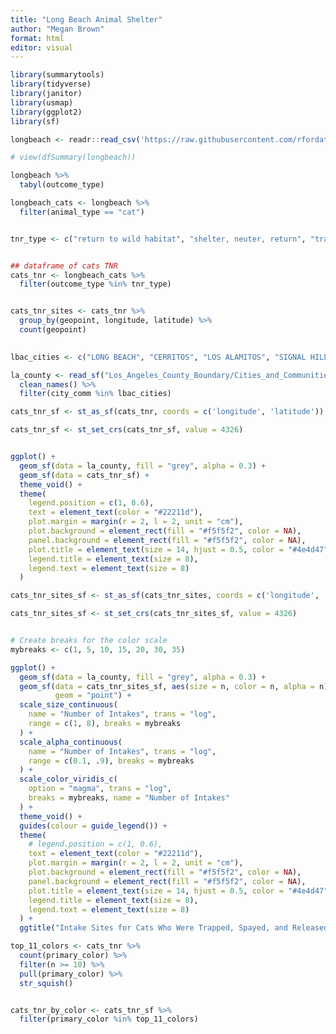 ```yaml
---
title: "Long Beach Animal Shelter"
author: "Megan Brown"
format: html
editor: visual
---
```


```r
library(summarytools)
library(tidyverse)
library(janitor)
library(usmap)
library(ggplot2)
library(sf)

```

```r
longbeach <- readr::read_csv('https://raw.githubusercontent.com/rfordatascience/tidytuesday/main/data/2025/2025-03-04/longbeach.csv')

```

```r
# view(dfSummary(longbeach))
```

```r
longbeach %>% 
  tabyl(outcome_type)
```

```r
longbeach_cats <- longbeach %>%
  filter(animal_type == "cat")


tnr_type <- c("return to wild habitat", "shelter, neuter, return", "trap, neuter, release")


## dataframe of cats TNR
cats_tnr <- longbeach_cats %>% 
  filter(outcome_type %in% tnr_type)


cats_tnr_sites <- cats_tnr %>% 
  group_by(geopoint, longitude, latitude) %>% 
  count(geopoint)
  
```

```r
lbac_cities <- c("LONG BEACH", "CERRITOS", "LOS ALAMITOS", "SIGNAL HILL")

la_county <- read_sf("Los_Angeles_County_Boundary/Cities_and_Communities.shp") %>% 
  clean_names() %>% 
  filter(city_comm %in% lbac_cities)
```

```r
cats_tnr_sf <- st_as_sf(cats_tnr, coords = c('longitude', 'latitude'))

cats_tnr_sf <- st_set_crs(cats_tnr_sf, value = 4326)


ggplot() +
  geom_sf(data = la_county, fill = "grey", alpha = 0.3) +
  geom_sf(data = cats_tnr_sf) +
  theme_void() +
  theme(
    legend.position = c(1, 0.6),
    text = element_text(color = "#22211d"),
    plot.margin = margin(r = 2, l = 2, unit = "cm"),
    plot.background = element_rect(fill = "#f5f5f2", color = NA),
    panel.background = element_rect(fill = "#f5f5f2", color = NA),
    plot.title = element_text(size = 14, hjust = 0.5, color = "#4e4d47"),
    legend.title = element_text(size = 8),
    legend.text = element_text(size = 8)
  )


```

```r
cats_tnr_sites_sf <- st_as_sf(cats_tnr_sites, coords = c('longitude', 'latitude'))

cats_tnr_sites_sf <- st_set_crs(cats_tnr_sites_sf, value = 4326)


# Create breaks for the color scale
mybreaks <- c(1, 5, 10, 15, 20, 30, 35)

ggplot() +
  geom_sf(data = la_county, fill = "grey", alpha = 0.3) +
  geom_sf(data = cats_tnr_sites_sf, aes(size = n, color = n, alpha = n),
          geom = "point") +
  scale_size_continuous(
    name = "Number of Intakes", trans = "log",
    range = c(1, 8), breaks = mybreaks
  ) +
  scale_alpha_continuous(
    name = "Number of Intakes", trans = "log",
    range = c(0.1, .9), breaks = mybreaks
  ) +
  scale_color_viridis_c(
    option = "magma", trans = "log",
    breaks = mybreaks, name = "Number of Intakes"
  ) +
  theme_void() +
  guides(colour = guide_legend()) +
  theme(
    # legend.position = c(1, 0.6),
    text = element_text(color = "#22211d"),
    plot.margin = margin(r = 2, l = 2, unit = "cm"),
    plot.background = element_rect(fill = "#f5f5f2", color = NA),
    panel.background = element_rect(fill = "#f5f5f2", color = NA),
    plot.title = element_text(size = 14, hjust = 0.5, color = "#4e4d47"),
    legend.title = element_text(size = 8),
    legend.text = element_text(size = 8)
  ) +
  ggtitle("Intake Sites for Cats Who Were Trapped, Spayed, and Released")

```

```r
top_11_colors <- cats_tnr %>% 
  count(primary_color) %>% 
  filter(n >= 10) %>% 
  pull(primary_color) %>% 
  str_squish()


cats_tnr_by_color <- cats_tnr_sf %>% 
  filter(primary_color %in% top_11_colors)


```

